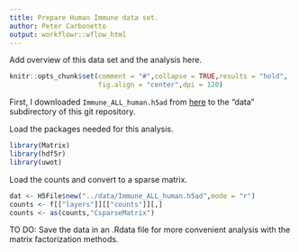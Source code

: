 ```yaml
---
title: Prepare Human Immune data set.
author: Peter Carbonetto
output: workflowr::wflow_html
---
```


Add overview of this data set and the analysis here.

```r
knitr::opts_chunk$set(comment = "#",collapse = TRUE,results = "hold",
                      fig.align = "center",dpi = 120)
```

First, I downloaded `Immune_ALL_human.h5ad` from
[here](https://figshare.com/articles/dataset/Benchmarking_atlas-level_data_integration_in_single-cell_genomics_-_integration_task_datasets_Immune_and_pancreas_/12420968)
to the "data" subdirectory of this git repository.

Load the packages needed for this analysis.

```r
library(Matrix)
library(hdf5r)
library(uwot)
```

Load the counts and convert to a sparse matrix.

```r
dat <- H5File$new("../data/Immune_ALL_human.h5ad",mode = "r")
counts <- f[["layers"]][["counts"]][,]
counts <- as(counts,"CsparseMatrix")
```

TO DO: Save the data in an .Rdata file for more convenient analysis
with the matrix factorization methods.
